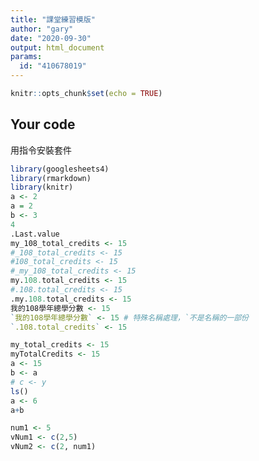 ```yaml
---
title: "課堂練習模版"
author: "gary"
date: "2020-09-30"
output: html_document
params:
  id: "410678019"
---
```


```r
knitr::opts_chunk$set(echo = TRUE)
```

## Your code
用指令安裝套件
```r
library(googlesheets4)
library(rmarkdown)
library(knitr)
a <- 2
a = 2
b <- 3
4
.Last.value
my_108_total_credits <- 15
#_108_total_credits <- 15
#108_total_credits <- 15
#_my_108_total_credits <- 15
my.108.total_credits <- 15
#.108.total_credits <- 15 
.my.108.total_credits <- 15
我的108學年總學分數 <- 15
`我的108學年總學分數` <- 15 # 特殊名稱處理，`不是名稱的一部份
`.108.total_credits` <- 15
```
<!-- 輸出程式碼
purl("2020-09-30.Rmd") -->

```r
my_total_credits <- 15
myTotalCredits <- 15
a <- 15
b <- a
# c <- y
ls()
a <- 6
a+b
```

```r
num1 <- 5
vNum1 <- c(2,5)
vNum2 <- c(2, num1)
```







